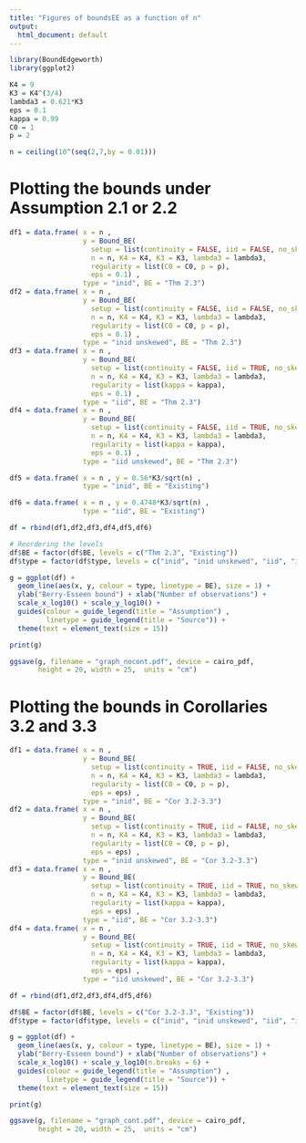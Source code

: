 ```yaml
---
title: "Figures of boundsEE as a function of n"
output:
  html_document: default
---
```


```r
library(BoundEdgeworth)
library(ggplot2)
```

```r
K4 = 9
K3 = K4^(3/4)
lambda3 = 0.621*K3
eps = 0.1
kappa = 0.99
C0 = 1
p = 2

n = ceiling(10^(seq(2,7,by = 0.01)))
```


# Plotting the bounds under Assumption 2.1 or 2.2

```r
df1 = data.frame( x = n ,
                  y = Bound_BE(
                    setup = list(continuity = FALSE, iid = FALSE, no_skewness = FALSE),
                    n = n, K4 = K4, K3 = K3, lambda3 = lambda3,
                    regularity = list(C0 = C0, p = p),
                    eps = 0.1) ,
                  type = "inid", BE = "Thm 2.3")
df2 = data.frame( x = n ,
                  y = Bound_BE(
                    setup = list(continuity = FALSE, iid = FALSE, no_skewness = TRUE),
                    n = n, K4 = K4, K3 = K3, lambda3 = lambda3,
                    regularity = list(C0 = C0, p = p),
                    eps = 0.1) ,
                  type = "inid unskewed", BE = "Thm 2.3")
df3 = data.frame( x = n ,
                  y = Bound_BE(
                    setup = list(continuity = FALSE, iid = TRUE, no_skewness = FALSE),
                    n = n, K4 = K4, K3 = K3, lambda3 = lambda3,
                    regularity = list(kappa = kappa),
                    eps = 0.1) ,
                  type = "iid", BE = "Thm 2.3")
df4 = data.frame( x = n ,
                  y = Bound_BE(
                    setup = list(continuity = FALSE, iid = TRUE, no_skewness = TRUE),
                    n = n, K4 = K4, K3 = K3, lambda3 = lambda3,
                    regularity = list(kappa = kappa),
                    eps = 0.1) ,
                  type = "iid unskewed", BE = "Thm 2.3")

df5 = data.frame( x = n , y = 0.56*K3/sqrt(n) ,
                  type = "inid", BE = "Existing")

df6 = data.frame( x = n , y = 0.4748*K3/sqrt(n) ,
                  type = "iid", BE = "Existing")
```


```r
df = rbind(df1,df2,df3,df4,df5,df6)

# Reordering the levels
df$BE = factor(df$BE, levels = c("Thm 2.3", "Existing"))
df$type = factor(df$type, levels = c("inid", "inid unskewed", "iid", "iid unskewed"))
```


```r
g = ggplot(df) +
  geom_line(aes(x, y, colour = type, linetype = BE), size = 1) + 
  ylab("Berry-Esseen bound") + xlab("Number of observations") +
  scale_x_log10() + scale_y_log10() +
  guides(colour = guide_legend(title = "Assumption") ,
         linetype = guide_legend(title = "Source")) + 
  theme(text = element_text(size = 15))

print(g)
```


```r
ggsave(g, filename = "graph_nocont.pdf", device = cairo_pdf,
       height = 20, width = 25,  units = "cm") 
```


# Plotting the bounds in Corollaries 3.2 and 3.3


```r
df1 = data.frame( x = n ,
                  y = Bound_BE(
                    setup = list(continuity = TRUE, iid = FALSE, no_skewness = FALSE),
                    n = n, K4 = K4, K3 = K3, lambda3 = lambda3,
                    regularity = list(C0 = C0, p = p),
                    eps = eps) ,
                  type = "inid", BE = "Cor 3.2-3.3")
df2 = data.frame( x = n ,
                  y = Bound_BE(
                    setup = list(continuity = TRUE, iid = FALSE, no_skewness = TRUE),
                    n = n, K4 = K4, K3 = K3, lambda3 = lambda3,
                    regularity = list(C0 = C0, p = p),
                    eps = eps) ,
                  type = "inid unskewed", BE = "Cor 3.2-3.3")
df3 = data.frame( x = n ,
                  y = Bound_BE(
                    setup = list(continuity = TRUE, iid = TRUE, no_skewness = FALSE),
                    n = n, K4 = K4, K3 = K3, lambda3 = lambda3,
                    regularity = list(kappa = kappa),
                    eps = eps) ,
                  type = "iid", BE = "Cor 3.2-3.3")
df4 = data.frame( x = n ,
                  y = Bound_BE(
                    setup = list(continuity = TRUE, iid = TRUE, no_skewness = TRUE),
                    n = n, K4 = K4, K3 = K3, lambda3 = lambda3,
                    regularity = list(kappa = kappa),
                    eps = eps) ,
                  type = "iid unskewed", BE = "Cor 3.2-3.3")

df = rbind(df1,df2,df3,df4,df5,df6)

df$BE = factor(df$BE, levels = c("Cor 3.2-3.3", "Existing"))
df$type = factor(df$type, levels = c("inid", "inid unskewed", "iid", "iid unskewed"))
```


```r
g = ggplot(df) + 
  geom_line(aes(x, y, colour = type, linetype = BE), size = 1) + 
  ylab("Berry-Esseen bound") + xlab("Number of observations") +
  scale_x_log10() + scale_y_log10(n.breaks = 6) +
  guides(colour = guide_legend(title = "Assumption") ,
         linetype = guide_legend(title = "Source")) + 
  theme(text = element_text(size = 15))

print(g)
```


```r
ggsave(g, filename = "graph_cont.pdf", device = cairo_pdf,
       height = 20, width = 25,  units = "cm") 
```


